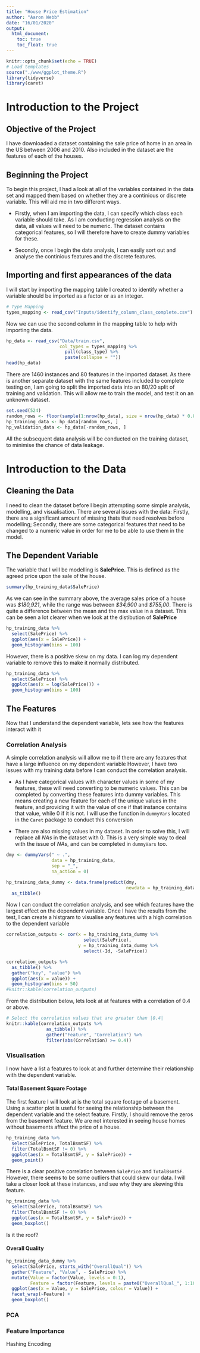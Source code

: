```yaml
---
title: "House Price Estimation"
author: "Aaron Webb"
date: "16/01/2020"
output: 
  html_document:
    toc: true
    toc_float: true
---
```


```r
knitr::opts_chunk$set(echo = TRUE)
# Load templates
source("./www/ggplot_theme.R")
library(tidyverse)
library(caret)
```

# Introduction to the Project
## Objective of the Project

I have downloaded a dataset containing the sale price of home in an area in the US between 2006 and 2010.
Also included in the dataset are the features of each of the houses.

## Beginning the Project
To begin this project, I had a look at all of the variables contained in the data set
and mapped them based on whether they are a continious or discrete variable. 
This will aid me in two different ways.

* Firstly, when I am importing the data, I can specify which class each variable should take.
  As I am conducting regression analysis on the data, all values will need to be numeric. The dataset 
  contains categorical features, so I will therefore have to create dummy variables for these.

* Secondly, once I begin the data analysis, I can easily sort out and analyse the continious features 
  and the discrete features.

## Importing and first appearances of the data
I will start by importing the mapping table I created to identify whether a variable should be imported
as a factor or as an integer.

```r
# Type Mapping
types_mapping <- read_csv("Inputs/identify_column_class_complete.csv")
```

Now we can use the second column in the mapping table to help with importing the data.

```r
hp_data <- read_csv("Data/train.csv",
                    col_types = types_mapping %>%
                      pull(class_type) %>%
                      paste(collapse = ""))
head(hp_data)
```

There are 1460 instances and 80 features in the imported dataset.
As there is another separate dataset with the same features included to complete testing on, 
I am going to split the imported data into an 80/20 split of training and validation. 
This will allow me to train the model, and test it on an unknown dataset. 

```r
set.seed(524)
random_rows <- floor(sample(1:nrow(hp_data), size = nrow(hp_data) * 0.8))
hp_training_data <- hp_data[random_rows, ]
hp_validation_data <- hp_data[-random_rows, ]
```

All the subsequent data analysis will be conducted on the training dataset, to minimise the chance of data leakage.

# Introduction to the Data
## Cleaning the Data

I need to clean the dataset before I begin attempting some simple analysis, modelling, and visualisation.
There are several issues with the data: Firstly, there are a significant amount of missing thats that need resolves before modelling; 
Secondly, there are some categorical features that need to be changed to a numeric value in order for me to be able to use them in the model.




## The Dependent Variable

The variable that I will be modelling is **SalePrice**.
This is defined as the agreed price upon the sale of the house.

```r
summary(hp_training_data$SalePrice)
```

As we can see in the summary above, the average sales price of a house was *$180,921*, 
while the range was between *$34,900* and *$755,00*. 
There is quite a difference between the mean and the max value in a dataset.
This can be seen a lot clearer when we look at the distibution of **SalePrice** 

```r
hp_training_data %>%
  select(SalePrice) %>%
  ggplot(aes(x = SalePrice)) +
  geom_histogram(bins = 100) 
```

However, there is a positive skew on my data. I can log my dependent variable to remove this to make it normally distributed.

```r
hp_training_data %>%
  select(SalePrice) %>%
  ggplot(aes(x = log(SalePrice))) +
  geom_histogram(bins = 100) 
```

## The Features
Now that I understand the dependent variable, lets see how the features interact with it

### Correlation Analysis
A simple correlation analysis will allow me to if there are any features that have 
a large influence on my dependent variable
However, I have two issues with my training data before I can conduct the correlation analysis.

* As I have categorical values with character values in some of my features, these will need converting 
  to be numeric values. This can be completed by converting these features into dummy
  variables. This means creating a new feature for each of the unique values in the feature,
  and providing it with the value of one if that instance contains that value, while 0 if it 
  is not. I will use the function in `dummyVars` located in the `Caret` package to conduct this conversion

* There are also missing values in my dataset. In order to solve this, I will replace
  all *NAs* in the dataset with 0.
  This is a very simple way to deal with the issue of *NAs*, and can be completed in `dummyVars` too.

  
```r
dmy <- dummyVars(" ~ .",
                 data = hp_training_data,
                 sep = "_",
                 na_action = 0)

hp_training_data_dummy <- data.frame(predict(dmy,
                                             newdata = hp_training_data)) %>%
  as_tibble()
```

Now I can conduct the correlation analysis, and see which features have the largest effect on the dependent variable.
Once I have the results from the test, I can create a histgram to visualise any features with a high correlation to the dependent variable

```r
correlation_outputs <- cor(x = hp_training_data_dummy %>%
                             select(SalePrice),
                           y = hp_training_data_dummy %>%
                             select(-Id, -SalePrice))

correlation_outputs %>%
  as_tibble() %>%
  gather("key", "value") %>%
  ggplot(aes(x = value)) +
  geom_histogram(bins = 50)
#knitr::kable(correlation_outputs)
```

From the distribution below, lets look at at features with a correlation of 0.4 or above.

```r
# Select the correlation values that are greater than |0.4|
knitr::kable(correlation_outputs %>%
               as_tibble() %>%
               gather("Feature", "Correlation") %>%
               filter(abs(Correlation) >= 0.4))
```


### Visualisation
I now have a list a features to look at and further determine their relationship with the dependent variable.

#### Total Basement Square Footage
The first feature I will look at is the total square footage of a basement.
Using a scatter plot is useful for seeing the relationship between the dependent variable and the select feature.
Firstly, I should remove the zeros from the basement feature. 
We are not interested in seeing house homes without basements affect the price of a house.

```r
hp_training_data %>%
  select(SalePrice, TotalBsmtSF) %>%
  filter(TotalBsmtSF != 0) %>%
  ggplot(aes(x = TotalBsmtSF, y = SalePrice)) +
  geom_point()
```

There is a clear positive correlation between `SalePrice` and `TotalBsmtSF`.
However, there seems to be some outliers that could skew our data. 
I will take a closer look at these instances, and see why they are skewing this feature.

```r
hp_training_data %>%
  select(SalePrice, TotalBsmtSF) %>%
  filter(TotalBsmtSF != 0) %>%
  ggplot(aes(x = TotalBsmtSF, y = SalePrice)) +
  geom_boxplot()
```

Is it the roof?

#### Overall Quality
<!-- # ```{r OverallQualityBoxPlot} -->
<!-- # hp_training_data_dummy %>% -->
<!-- #   select(SalePrice, OverallQual_8, OverallQual_9) %>% -->
<!-- #   gather("Feature", "Value", - SalePrice) %>% -->
<!-- #   mutate(Value = factor(Value, levels = 0:1), -->
<!-- #          Feature = factor(Feature, levels = paste0("OverallQual_", 1:10))) %>% -->
<!-- #   ggplot(aes(x = Value, y = SalePrice)) + -->
<!-- #   facet_wrap(~Feature) + -->
<!-- #   geom_boxplot() -->
<!-- # ``` -->


```r
hp_training_data_dummy %>%
  select(SalePrice, starts_with("OverallQual")) %>%
  gather("Feature", "Value", - SalePrice) %>%
  mutate(Value = factor(Value, levels = 0:1),
         Feature = factor(Feature, levels = paste0("OverallQual_", 1:10))) %>%
  ggplot(aes(x = Value, y = SalePrice, colour = Value)) +
  facet_wrap(~Feature) +
  geom_boxplot()
```

### PCA 




### Feature Importance 
Hashing Encoding